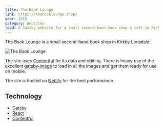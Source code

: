 ```yaml
---
title: The Book Lounge
link: https://thebooklounge.shop/
year: 2018
category: Websites
lead: A Gatsby website for a small second-hand book shop & cafe in Kirkby Lonsdale.
---
```

The Book Lounge is a small second-hand book shop in Kirkby Lonsdale.

![The Book Lounge](/img/projects/thebooklounge.jpg)

The site uses [Contentful](https://www.contentful.com/) for its data and editing. There is heavy use of the excellent [gatsby-image](https://www.gatsbyjs.org/packages/gatsby-image/) to load in all the images and get them ready for use on mobile.

The site is hosted on [Netlify](https://www.netlify.com/) for the best performance.

## Technology

 - [Gatsby](https://www.gatsbyjs.org/)
 - [React](https://reactjs.org/)
 - [Contentful](https://www.contentful.com/)
